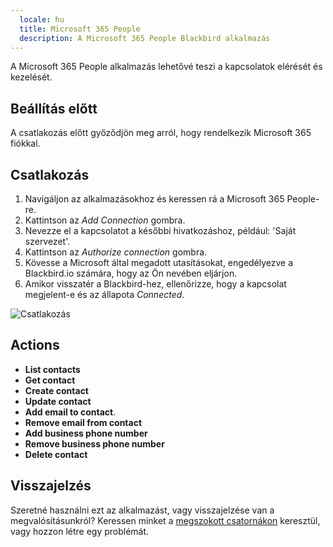 ```yaml
---
  locale: hu
  title: Microsoft 365 People
  description: A Microsoft 365 People Blackbird alkalmazás
---
```


<LinkCard title="Megtekintés a Github-on" target="_blank" href="https://github.com/bb-io/Microsoft365People" icon="github" />

A Microsoft 365 People alkalmazás lehetővé teszi a kapcsolatok elérését és kezelését.

## Beállítás előtt

A csatlakozás előtt győződjön meg arról, hogy rendelkezik Microsoft 365 fiókkal.

## Csatlakozás

1. Navigáljon az alkalmazásokhoz és keressen rá a Microsoft 365 People-re.
2. Kattintson az _Add Connection_ gombra.
3. Nevezze el a kapcsolatot a későbbi hivatkozáshoz, például: 'Saját szervezet'.
4. Kattintson az _Authorize connection_ gombra.
5. Kövesse a Microsoft által megadott utasításokat, engedélyezve a Blackbird.io számára, hogy az Ön nevében eljárjon.
6. Amikor visszatér a Blackbird-hez, ellenőrizze, hogy a kapcsolat megjelent-e és az állapota _Connected_.

![Csatlakozás](https://raw.githubusercontent.com/bb-io/Microsoft365People/main/image/README/connecting.png)

## Actions

- **List contacts**
- **Get contact**
- **Create contact**
- **Update contact**
- **Add email to contact**.
- **Remove email from contact**
- **Add business phone number**
- **Remove business phone number**
- **Delete contact**

## Visszajelzés

Szeretné használni ezt az alkalmazást, vagy visszajelzése van a megvalósításunkról? Keressen minket a [megszokott csatornákon](https://www.blackbird.io/) keresztül, vagy hozzon létre egy problémát.